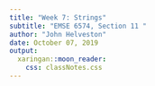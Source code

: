 ```yaml
---
title: "Week 7: Strings"
subtitle: "EMSE 6574, Section 11 "
author: "John Helveston"
date: October 07, 2019
output:
  xaringan::moon_reader:
    css: classNotes.css
---
```


